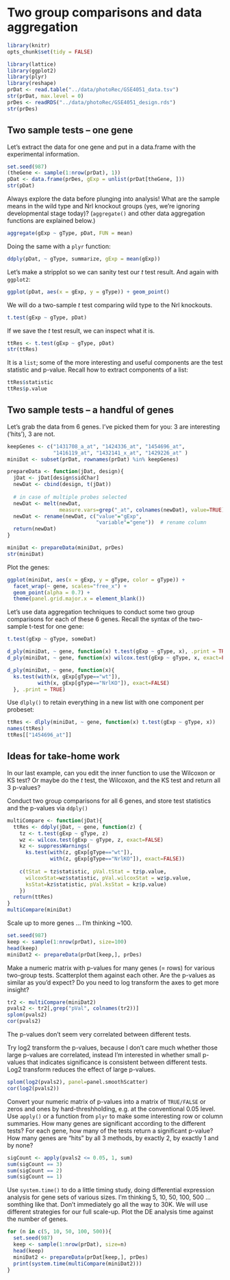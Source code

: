 Two group comparisons and data aggregation
======================================================================


```r
library(knitr)
opts_chunk$set(tidy = FALSE)
```


```r
library(lattice)
library(ggplot2)
library(plyr)
library(reshape)
prDat <- read.table("../data/photoRec/GSE4051_data.tsv")
str(prDat, max.level = 0)
prDes <- readRDS("../data/photoRec/GSE4051_design.rds")
str(prDes)
```

## Two sample tests -- one gene

Let's extract the data for one gene and put in a data.frame with the experimental information.
```r
set.seed(987)
(theGene <- sample(1:nrow(prDat), 1))
pDat <- data.frame(prDes, gExp = unlist(prDat[theGene, ]))
str(pDat)
```

Always explore the data before plunging into analysis! What are the sample means in the wild type and Nrl knockout groups (yes, we're ignoring developmental stage today)? (`aggregate()` and other data aggregation functions are explained below.)

```r
aggregate(gExp ~ gType, pDat, FUN = mean)
```

Doing the same with a `plyr` function:

```r
ddply(pDat, ~ gType, summarize, gExp = mean(gExp))
```

Let's make a stripplot so we can sanity test our $t$ test result.
And again with `ggplot2`:

```r
ggplot(pDat, aes(x = gExp, y = gType)) + geom_point()
```

We will do a two-sample $t$ test comparing wild type to the Nrl knockouts.

```r
t.test(gExp ~ gType, pDat)
```

If we save the $t$ test result, we can inspect what it is.

```r
ttRes <- t.test(gExp ~ gType, pDat)
str(ttRes)
```
It is a `list`; some of the more interesting and useful components are the test statistic and p-value. Recall how to extract components of a list:
```r
ttRes$statistic
ttRes$p.value
```


## Two sample tests -- a handful of genes

Let's grab the data from 6 genes. I've picked them for you: 3 are interesting ('hits'), 3 are not. 
```r
keepGenes <- c("1431708_a_at", "1424336_at", "1454696_at",
               "1416119_at", "1432141_x_at", "1429226_at" )
miniDat <- subset(prDat, rownames(prDat) %in% keepGenes)
```



```r
prepareData <- function(jDat, design){
  jDat <- jDat[design$sidChar]
  newDat <- cbind(design, t(jDat))
  
  # in case of multiple probes selected
  newDat <- melt(newDat, 
                 measure.vars=grep("_at", colnames(newDat), value=TRUE))
  newDat <- rename(newDat, c("value"="gExp",
                             "variable"="gene"))  # rename column
  return(newDat)
}

miniDat <- prepareData(miniDat, prDes)
str(miniDat)
```

Plot the genes:
```r
ggplot(miniDat, aes(x = gExp, y = gType, color = gType)) +
  facet_wrap(~ gene, scales="free_x") +
  geom_point(alpha = 0.7) +
  theme(panel.grid.major.x = element_blank())
```

Let's use data aggregation techniques to conduct some two group comparisons for each of these 6 genes. Recall the syntax of the two-sample t-test for one gene:

```r
t.test(gExp ~ gType, someDat)
```

```r
d_ply(miniDat, ~ gene, function(x) t.test(gExp ~ gType, x), .print = TRUE)
d_ply(miniDat, ~ gene, function(x) wilcox.test(gExp ~ gType, x, exact=FALSE), .print = TRUE)
```

```r
d_ply(miniDat, ~ gene, function(x){
  ks.test(with(x, gExp[gType=="wt"]),
          with(x, gExp[gType=="NrlKO"]), exact=FALSE)
  }, .print = TRUE)
```

Use `dlply()` to retain everything in a new list with one component per probeset:
```r
ttRes <- dlply(miniDat, ~ gene, function(x) t.test(gExp ~ gType, x))
names(ttRes)
ttRes[["1454696_at"]]
```




## Ideas for take-home work

In our last example, can you edit the inner function to use the Wilcoxon or KS test? Or maybe do the $t$ test, the Wilcoxon, and the KS test and return all 3 p-values?

Conduct two group comparisons for all 6 genes, and store test statistics and the p-values via `ddply()`
```r
multiCompare <- function(jDat){
  ttRes <- ddply(jDat, ~ gene, function(z) {
    tz <- t.test(gExp ~ gType, z)
    wz <- wilcox.test(gExp ~ gType, z, exact=FALSE)
    kz <- suppressWarnings(
      ks.test(with(z, gExp[gType=="wt"]),
              with(z, gExp[gType=="NrlKO"]), exact=FALSE))
    
    c(tStat = tz$statistic, pVal.tStat = tz$p.value,
      wilcoxStat=wz$statistic, pVal.wilcoxStat = wz$p.value,
      ksStat=kz$statistic, pVal.ksStat = kz$p.value)
    })
  return(ttRes)
}
multiCompare(miniDat)
```

Scale up to more genes ... I'm thinking ~100. 


```r
set.seed(987)
keep <- sample(1:nrow(prDat), size=100)
head(keep)
miniDat2 <- prepareData(prDat[keep,], prDes)
```


Make a numeric matrix with p-values for many genes (= rows) for various two-group tests. Scatterplot them against each other. Are the p-values as similar as you'd expect? Do you need to log transform the axes to get more insight?

```r
tr2 <- multiCompare(miniDat2)
pvals2 <- tr2[,grep("pVal", colnames(tr2))]
splom(pvals2)
cor(pvals2)
```
The p-values don't seem very correlated between different tests.

Try log2 transform the p-values, because I don't care much whether those large p-values are correlated, instead I'm interested in whether small p-values that indicates significance is consistent between different tests. Log2 transform reduces the effect of large p-values.
```r
splom(log2(pvals2), panel=panel.smoothScatter)
cor(log2(pvals2))
```


Convert your numeric matrix of p-values into a matrix of `TRUE/FALSE` or zeros and ones by hard-threshholding, e.g. at the conventional 0.05 level. Use `apply()` or a function from `plyr` to make some interesting row or column summaries. How many genes are significant according to the different tests? For each gene, how many of the tests return a significant p-value? How many genes are "hits" by all 3 methods, by exactly 2, by exactly 1 and by none?

```r
sigCount <- apply(pvals2 <= 0.05, 1, sum)
sum(sigCount == 3)
sum(sigCount == 2)
sum(sigCount == 1)
```

Use `system.time()` to do a little timing study, doing differential expression analysis for gene sets of various sizes. I'm thinking 5, 10, 50, 100, 500 ... somthing like that. Don't immediately go all the way to 30K. We will use different strategies for our full scale-up. Plot the DE analysis time against the number of genes.

```r
for (n in c(5, 10, 50, 100, 500)){
  set.seed(987)
  keep <- sample(1:nrow(prDat), size=n)
  head(keep)
  miniDat2 <- prepareData(prDat[keep,], prDes)
  print(system.time(multiCompare(miniDat2)))
}

```

